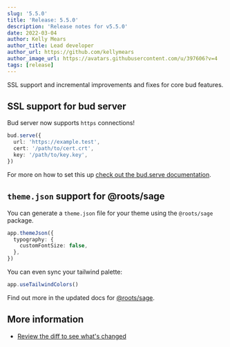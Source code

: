```yaml
---
slug: '5.5.0'
title: 'Release: 5.5.0'
description: 'Release notes for v5.5.0'
date: 2022-03-04
author: Kelly Mears
author_title: Lead developer
author_url: https://github.com/kellymears
author_image_url: https://avatars.githubusercontent.com/u/397606?v=4
tags: [release]
---
```


SSL support and incremental improvements and fixes for core bud features.

<!--truncate-->

## SSL support for bud server

Bud server now supports `https` connections!

```ts title="bud.config.js"
bud.serve({
  url: 'https://example.test',
  cert: '/path/to/cert.crt',
  key: '/path/to/key.key',
})
```

For more on how to set this up [check out the bud.serve documentation](/docs/bud.serve).

## `theme.json` support for @roots/sage

You can generate a `theme.json` file for your theme using the `@roots/sage` package.

```ts title="bud.config.js"
app.themeJson({
  typography: {
    customFontSize: false,
  },
})
```

You can even sync your tailwind palette:

```ts title="bud.config.js"
app.useTailwindColors()
```

Find out more in the updated docs for [@roots/sage](/extensions/sage).

## More information

- [Review the diff to see what's changed](https://github.com/roots/bud/compare/v5.4.0...v5.5.0)
